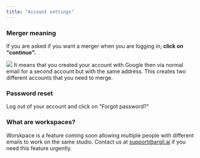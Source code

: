 ```yaml
---
title: "Account settings"
---
```


### Merger meaning

If you are asked if you want a merger when you are logging in, **click on "continue".**&#x20;

![](/Captured’écran2025-01-03à00.17.22.png)
It means that you created your account with Google then via normal email for a second account but with the same address. This creates two different accounts that you need to merge.&#x20;

### Password reset

Log out of your account and click on "Forgot password?"

### What are workspaces?&#x20;

Worskpace is a feature coming soon allowing multiple people with different emails to work on the same studio. Contact us at [support@argil.ai](mailto:support@argil.ai) if you need this feature urgently.